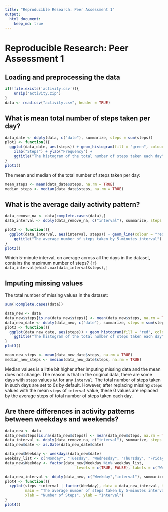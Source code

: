 ```yaml
---
title: "Reproducible Research: Peer Assessment 1"
output: 
  html_document:
    keep_md: true
---
```

# Reproducible Research: Peer Assessment 1


## Loading and preprocessing the data
```r
if(!file.exists('activity.csv')){
    unzip('activity.zip')
}
data <- read.csv("activity.csv", header = TRUE)
```

## What is mean total number of steps taken per day?
```r
data_date <- ddply(data, c("date"), summarize, steps = sum(steps))
plot1 <- function(){
  ggplot(data_date, aes(steps)) + geom_histogram(fill = "green", colour = "green") +
    xlab("Steps") + ylab("Frequency") +
    ggtitle("The histogram of the total number of steps taken each day")
}
plot1()
```
The mean and median of the total number of steps taken per day:
```r
mean_steps <- mean(data_date$steps, na.rm = TRUE)
median_steps <- median(data_date$steps, na.rm = TRUE)
```

## What is the average daily activity pattern?
```r
data_remove_na <- data[complete.cases(data),]
data_interval <- ddply(data_remove_na, c("interval"), summarize, steps = sum(steps) / 61)

plot2 <- function(){
  ggplot(data_interval, aes(interval, steps)) + geom_line(colour = "red") + xlab("5-min Interval") + ylab("Steps") +
    ggtitle("The average number of steps taken by 5-minutes interval")
}
plot2()
```
Which 5-minute interval, on average across all the days in the dataset, contains the maximum number of steps?
```{r} data_interval[which.max(data_interval$steps),] ```


## Imputing missing values

The total number of missing values in the dataset:
```r
sum(!complete.cases(data))
```

```r
data_new <- data
data_new$steps[is.na(data_new$steps)] <- mean(data_new$steps, na.rm = TRUE) # na = average steps of interval
data_new_date <- ddply(data_new, c("date"), summarize, steps = sum(steps))
plot3 <- function(){
  ggplot(data_new_date, aes(steps)) + geom_histogram(fill = "red", colour = "red") + xlab("Steps") + ylab("Frequency") +
    ggtitle("The histogram of the total number of steps taken each day")
}
plot3()
```

```r
mean_new_steps <- mean(data_new_date$steps, na.rm = TRUE)
median_new_steps <- median(data_new_date$steps, na.rm = TRUE)
```
Median values is a little bit higher after imputing missing data and the mean does not change. 
The reason is that in the original data, there are some days with `steps` values `NA` for 
any `interval`. The total number of steps taken in such days are set to 0s by
default. However, after replacing missing `steps` values with the mean `steps`
of `interval` value, these 0 values are replaced by the average steps
of total number of steps taken each day.



## Are there differences in activity patterns between weekdays and weekends?
```r
data_new <- data
data_new$steps[is.na(data_new$steps)] <- mean(data_new$steps, na.rm = TRUE)
data_interval <- ddply(data_remove_na, c("interval"), summarize, steps = sum(steps) / 61)
data_new$date <- as.Date(data_new_date$date)

data_new$Weekday <- weekdays(data_new$date)
weekday_list <- c("Monday", "Tuesday", "Wednesday", "Thursday", "Friday")
data_new$Weekday <- factor(data_new$Weekday %in% weekday_list, 
                                levels = c(TRUE, FALSE), labels = c("Weekday", "Weekend"))

data_new_interval <- ddply(data_new, c("Weekday","interval"), summarize, steps = sum(steps) / 61)
plot4 <- function(){
  xyplot(steps ~interval | factor(Weekday), data = data_new_interval, type = "l",
         main = "The average number of steps taken by 5-minutes interval",
         xlab = "Number of Steps", ylab = "Interval")
}
plot4()
```

